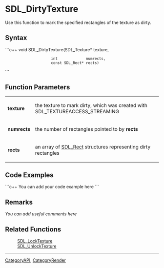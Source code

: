 <!-- pragma section-numbers off -->
<!-- pragma disable-camelcase -->

= SDL_DirtyTexture =
Use this function to mark the specified rectangles of the texture as dirty.


== Syntax ==
```c++
void SDL_DirtyTexture(SDL_Texture*    texture,
                      int             numrects,
                      const SDL_Rect* rects) 	
```

== Function Parameters ==
{|
|'''texture'''
|the texture to mark dirty, which was created with SDL_TEXTUREACCESS_STREAMING
|-
|'''numrects'''
|the number of rectangles pointed to by '''rects'''
|-
|'''rects'''
|an array of [[SDL_Rect]] structures representing dirty rectangles
|}

== Code Examples ==
```c++
You can add your code example here
```

== Remarks ==
''You can add useful comments here''

== Related Functions ==
:[[SDL_LockTexture]]
:[[SDL_UnlockTexture]]

----
[[CategoryAPI]], [[CategoryRender]]
